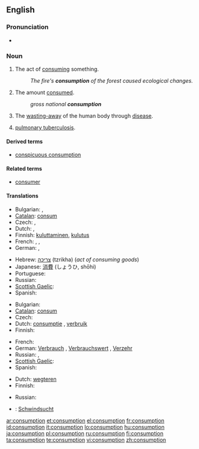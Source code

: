 ==English==

===Pronunciation===
* {{audio|en-us-consumption.ogg|Audio (US)}}

===Noun===
{{en-noun|-}}

# The act of [[consume|consuming]] something.
#: ''The fire's '''consumption''' of the forest caused ecological changes.''
# The amount [[consume|consumed]].
#: ''gross national '''consumption'''''
# {{pathology}} The [[waste away|wasting-away]] of the human body through [[disease]].
# {{pathology|obsolete}} [[pulmonary tuberculosis]].

====Derived terms====
* [[conspicuous consumption]]

====Related terms====
* [[consumer]]

====Translations====
{{trans-top|the act of consuming something}}
* Bulgarian: {{t+|bg|консумиране|f|sc=Cyrl}}, {{t+|bg|изразходване|n|sc=Cyrl}}
* [[Catalan]]: [[consum]] {{m}}
* Czech: {{t-|cs|spotřeba|f}}, {{t-|cs|zničení|n}}
* Dutch: {{t+|nl|consumptie|f}}, {{t-|nl|verbruik|n}}
* Finnish: [[kuluttaminen]], [[kulutus]]
* French: {{t+|fr|consommation}}, {{t+|fr|consommer|m}}, {{t+|fr|consumer|m}}
* German: {{t+|de|Konsum|m}}, {{t-|de|Verzehr|m}}
{{trans-mid}}
* Hebrew: [[צריכה]] (tzrikha) {{f}} (''act of consuming goods'')
* Japanese: [[消費]] (しょうひ, shōhi)
* Portuguese: {{t+|pt|consumo|m}}
* Russian: {{t|ru|потребление|n|tr=potreblénije|sc=Cyrl}}
* [[Scottish Gaelic]]: {{t-|gd|caitheamh|f|xs=Scottish Gaelic}}
* Spanish: {{t-|es|consumir}}
{{trans-bottom}}

{{trans-top|the amount consumed}}
* Bulgarian: {{t+|bg|консумация|f|sc=Cyrl}}
* [[Catalan]]: [[consum]] {{m}}
* Czech: {{t-|cs|spotřeba|f}}
* Dutch: [[consumptie]] {{f}}, [[verbruik]] {{n}}
* Finnish: {{t-|fi|kulutus}}
{{trans-mid}}
* French: {{t+|fr|consommation|f}}
* German: [[Verbrauch]] {{m}}, [[Verbrauchswert]] {{m}}, [[Verzehr]] {{m}}
* Russian: {{t|ru|потребление|n|tr=potreblénije|sc=Cyrl}}, {{t|ru|расход|m|tr=rasxód|sc=Cyrl}}
* [[Scottish Gaelic]]: {{t-|gd|caitheamh|f|xs=Scottish Gaelic}}
* Spanish: {{t+|es|consumo}}
{{trans-bottom}}

{{trans-top|wasting-away of the human body through disease}}
* Dutch: [[wegteren]] {{n}}
* Finnish: {{t|fi|riutuminen}}
{{trans-mid}}
* Russian: {{t|ru|истощение|n|tr=istoščénije|sc=Cyrl}}
{{trans-bottom}}

{{trans-see|pulmonary tuberculosis}}

{{checktrans-top}}
{{trans-mid}}
* {{ttbc|German}}: [[Schwindsucht]] {{f}}
{{trans-bottom}}

[[ar:consumption]]
[[et:consumption]]
[[el:consumption]]
[[fr:consumption]]
[[id:consumption]]
[[it:consumption]]
[[lo:consumption]]
[[hu:consumption]]
[[ja:consumption]]
[[pl:consumption]]
[[ru:consumption]]
[[fi:consumption]]
[[ta:consumption]]
[[te:consumption]]
[[vi:consumption]]
[[zh:consumption]]
